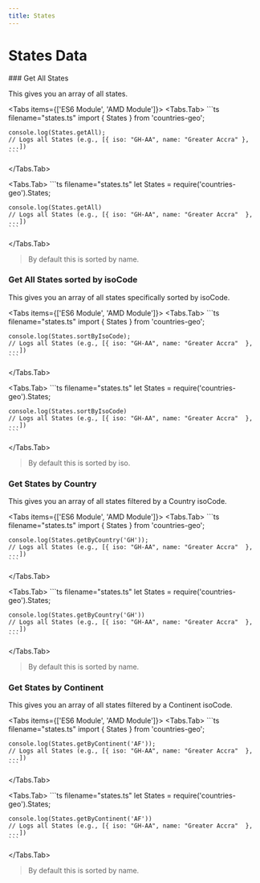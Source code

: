 ```yaml
---
title: States
---
```


 
# States Data

<Steps>
### Get All States

This gives you an array of all states.

<Tabs items={['ES6 Module', 'AMD Module']}>
  <Tabs.Tab>
    ```ts filename="states.ts"
    import { States } from 'countries-geo';  

    console.log(States.getAll); 
    // Logs all States (e.g., [{ iso: "GH-AA", name: "Greater Accra" }, ...])
    ```
  </Tabs.Tab>
  
  <Tabs.Tab>
     ```ts filename="states.ts"
    let States = require('countries-geo').States;

    console.log(States.getAll)
    // Logs all States (e.g., [{ iso: "GH-AA", name: "Greater Accra"  }, ...])
    ```

  </Tabs.Tab>
  
</Tabs>

> By default this is sorted by name.
 
### Get All States sorted by isoCode
This gives you an array of all states specifically sorted by isoCode.

<Tabs items={['ES6 Module', 'AMD Module']}>
  <Tabs.Tab>
    ```ts filename="states.ts"
    import { States } from 'countries-geo';  

    console.log(States.sortByIsoCode); 
    // Logs all States (e.g., [{ iso: "GH-AA", name: "Greater Accra"  }, ...])
    ```
  </Tabs.Tab>
  
  <Tabs.Tab>
     ```ts filename="states.ts"
    let States = require('countries-geo').States;

    console.log(States.sortByIsoCode)
    // Logs all States (e.g., [{ iso: "GH-AA", name: "Greater Accra"  }, ...])
    ```

  </Tabs.Tab>
  
</Tabs>

> By default this is sorted by iso.

### Get States by Country
This gives you an array of all states filtered by a Country isoCode.

<Tabs items={['ES6 Module', 'AMD Module']}>
  <Tabs.Tab>
    ```ts filename="states.ts"
    import { States } from 'countries-geo';  

    console.log(States.getByCountry('GH')); 
    // Logs all States (e.g., [{ iso: "GH-AA", name: "Greater Accra"  }, ...])
    ```
  </Tabs.Tab>
  
  <Tabs.Tab>
     ```ts filename="states.ts"
    let States = require('countries-geo').States;

    console.log(States.getByCountry('GH'))
    // Logs all States (e.g., [{ iso: "GH-AA", name: "Greater Accra"  }, ...])
    ```

  </Tabs.Tab>
  
</Tabs>

> By default this is sorted by name.

### Get States by Continent
This gives you an array of all states filtered by a Continent isoCode.

<Tabs items={['ES6 Module', 'AMD Module']}>
  <Tabs.Tab>
    ```ts filename="states.ts"
    import { States } from 'countries-geo';  

    console.log(States.getByContinent('AF')); 
    // Logs all States (e.g., [{ iso: "GH-AA", name: "Greater Accra"  }, ...])
    ```
  </Tabs.Tab>
  
  <Tabs.Tab>
     ```ts filename="states.ts"
    let States = require('countries-geo').States;

    console.log(States.getByContinent('AF'))
    // Logs all States (e.g., [{ iso: "GH-AA", name: "Greater Accra"  }, ...])
    ```

  </Tabs.Tab>
  
</Tabs>

> By default this is sorted by name.

</Steps>

